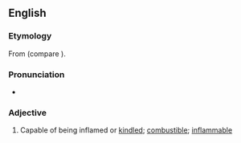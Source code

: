 ==English==

===Etymology===
From {{etyl|la|en}} {{m|la|accendō||I kindle, light (a fire)}} {{suffix|en||ible}} (compare {{cog|it|accendibile}}).

===Pronunciation===
* {{IPA|en|/əkˈsɛndɪbəl/}}

===Adjective===
{{en-adj}}

# {{lb|en|obsolete}} Capable of being inflamed or [[kindle]]d; [[combustible]]; [[inflammable]]
#: {{rfquotek|en|Ure}}